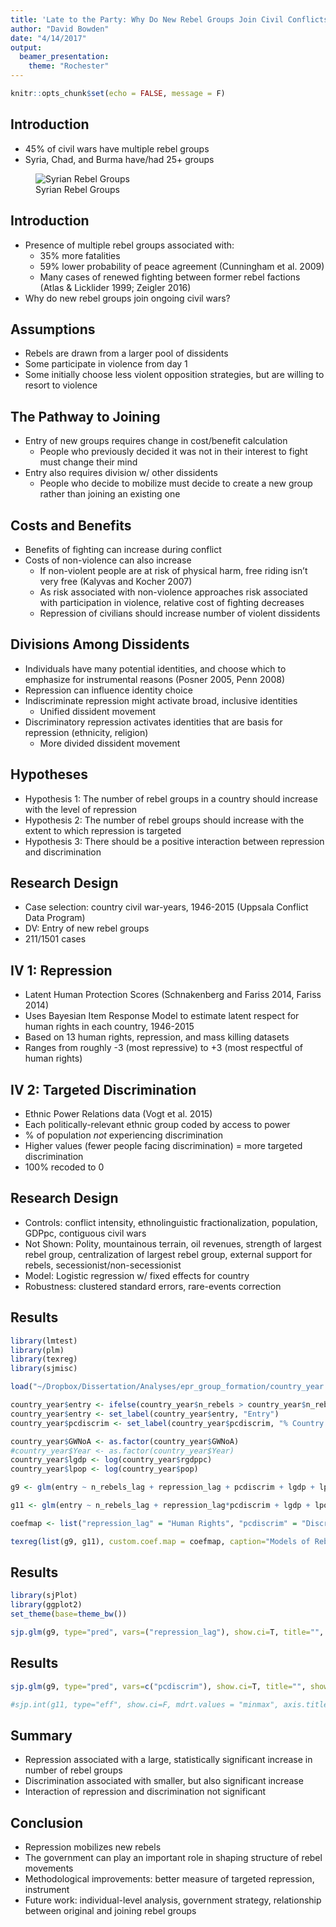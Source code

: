 ```yaml
---
title: 'Late to the Party: Why Do New Rebel Groups Join Civil Conflicts?'
author: "David Bowden"
date: "4/14/2017"
output: 
  beamer_presentation:
    theme: "Rochester"
---
```


```r
knitr::opts_chunk$set(echo = FALSE, message = F)
```

## Introduction

- 45% of civil wars have multiple rebel groups
- Syria, Chad, and Burma have/had 25+ groups

![Syrian Rebel Groups](/Users/david/Dropbox/Dissertation/Document/entry_chapter/syria.jpg)

## Introduction

- Presence of multiple rebel groups associated with: 
    - 35% more fatalities
    - 59% lower probability of peace agreement (Cunningham et al. 2009)
    - Many cases of renewed fighting between former rebel factions (Atlas & Licklider 1999; Zeigler 2016)


- Why do new rebel groups join ongoing civil wars?

## Assumptions

- Rebels are drawn from a larger pool of dissidents
- Some participate in violence from day 1
- Some initially choose less violent opposition strategies, but are willing to resort to violence

## The Pathway to Joining

- Entry of new groups requires change in cost/benefit calculation
    - People who previously decided it was not in their interest to fight must change their mind
- Entry also requires division w/ other dissidents
    - People who decide to mobilize must decide to create a new group rather than joining an existing one
        
## Costs and Benefits

- Benefits of fighting can increase during conflict
- Costs of non-violence can also increase
    - If non-violent people are at risk of physical harm, free riding isn't very free (Kalyvas and Kocher 2007)
    - As risk associated with non-violence approaches risk associated with participation in violence, relative cost of fighting decreases
    - Repression of civilians should increase number of violent dissidents
    
    
## Divisions Among Dissidents

- Individuals have many potential identities, and choose which to emphasize for instrumental reasons (Posner 2005, Penn 2008)
- Repression can influence identity choice
- Indiscriminate repression might activate broad, inclusive identities
    - Unified dissident movement
- Discriminatory repression activates identities that are basis for repression (ethnicity, religion)
    - More divided dissident movement
        
## Hypotheses

- Hypothesis 1: The number of rebel groups in a country should increase with the level of repression
- Hypothesis 2: The number of rebel groups should increase with the extent to which repression is targeted
- Hypothesis 3: There should be a positive interaction between repression and discrimination

## Research Design

- Case selection: country civil war-years, 1946-2015 (Uppsala Conflict Data Program)
- DV: Entry of new rebel groups
- 211/1501 cases

## IV 1: Repression

- Latent Human Protection Scores (Schnakenberg and Fariss 2014, Fariss 2014)
- Uses Bayesian Item Response Model to estimate latent respect for human rights in each country, 1946-2015
- Based on 13 human rights, repression, and mass killing datasets
- Ranges from roughly -3 (most repressive) to +3 (most respectful of human rights)

<!-- Min | Median | Mean | Max -->
<!-- ----|--------|------|---- -->
<!-- -3.1 | -1.4 | -1.2 | 1.5 -->


## IV 2: Targeted Discrimination

- Ethnic Power Relations data (Vogt et al. 2015)
- Each politically-relevant ethnic group coded by access to power
- % of population *not* experiencing discrimination
- Higher values (fewer people facing discrimination) = more targeted discrimination
- 100% recoded to 0


## Research Design

- Controls: conflict intensity, ethnolinguistic fractionalization, population, GDPpc, contiguous civil wars
- Not Shown: Polity, mountainous terrain, oil revenues, strength of largest rebel group, centralization of largest rebel group, external support for rebels, secessionist/non-secessionist
- Model: Logistic regression w/ fixed effects for country
- Robustness: clustered standard errors, rare-events correction


## Results

\tiny

```r
library(lmtest)
library(plm)
library(texreg)
library(sjmisc)

load("~/Dropbox/Dissertation/Analyses/epr_group_formation/country_year.Rdata")

country_year$entry <- ifelse(country_year$n_rebels > country_year$n_rebels_lag, 1, 0)
country_year$entry <- set_label(country_year$entry, "Entry")
country_year$pcdiscrim <- set_label(country_year$pcdiscrim, "% Country Not Facing Discrimination")

country_year$GWNoA <- as.factor(country_year$GWNoA)
#country_year$Year <- as.factor(country_year$Year)
country_year$lgdp <- log(country_year$rgdppc)
country_year$lpop <- log(country_year$pop)

g9 <- glm(entry ~ n_rebels_lag + repression_lag + pcdiscrim + lgdp + lpop + IntensityLevel + cont_civil + Year + I(Year^2) + I(Year^3) + GWNoA, data=data.frame(country_year), family=binomial("logit"))

g11 <- glm(entry ~ n_rebels_lag + repression_lag*pcdiscrim + lgdp + lpop + IntensityLevel + cont_civil + Year +  GWNoA, data=data.frame(country_year), family=binomial("logit"))

coefmap <- list("repression_lag" = "Human Rights", "pcdiscrim" = "Discrimination", "repression_lag:pcdiscrim" = "Human Rights X Discrimination", "IntensityLevel" = "Intensity Level", "n_conflicts" = "Number of Conflicts", "n_rebels_lag" = "Lagged Rebel Groups", "pcterr" = "% Conflicts Over Territory", "lgdp" = "Logged GDP per capita",  "lpop" = "Logged Population", "ethfrac" = "Ethnolinguistic Fractionalization",  "cont_civil" = "Contiguous Civil War", "polity2 > 5TRUE" = "Democracy")

texreg(list(g9, g11), custom.coef.map = coefmap, caption="Models of Rebel Group Entry")
```

## Results

```r
library(sjPlot)
library(ggplot2)
set_theme(base=theme_bw())

sjp.glm(g9, type="pred", vars=("repression_lag"), show.ci=T, title="", show.scatter = F, axis.lim = c(0, 1))
```

## Results

```r

sjp.glm(g9, type="pred", vars=c("pcdiscrim"), show.ci=T, title="", show.scatter = F, axis.lim = c(0,1))
```


```r
#sjp.int(g11, type="eff", show.ci=F, mdrt.values = "minmax", axis.title = "Discrimination", legend.labels = c("Min Human Rights", "Max Human Rights"), legend.title = "", title = "")
```

## Summary

- Repression associated with a large, statistically significant increase in number of rebel groups
- Discrimination associated with smaller, but also significant increase
- Interaction of repression and discrimination not significant

## Conclusion

- Repression mobilizes new rebels
- The government can play an important role in shaping structure of rebel movements
- Methodological improvements: better measure of targeted repression, instrument
- Future work: individual-level analysis, government strategy, relationship between original and joining rebel groups